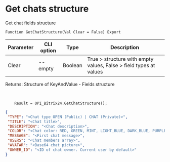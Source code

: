 ﻿---
sidebar_position: 21
---


# Get chats structure
 Get chat fields structure



`Function GetChatStructure(Val Clear = False) Export`

  | Parameter | CLI option | Type | Description |
  |-|-|-|-|
  | Clear | --empty | Boolean | True > structure with empty values, False > field types at values |

  
  Returns:  Structure of KeyAndValue - Fields structure

<br/>




```bsl title="Code example"
    Result = OPI_Bitrix24.GetChatStructure();
```
 



```json title="Result"
{
 "TYPE": "<Chat type OPEN (Public) | CHAT (Private)>",
 "TITLE": "<Chat title>",
 "DESCRIPTION": "<Chat description>",
 "COLOR": "<Chat color: RED, GREEN, MINT, LIGHT_BLUE, DARK_BLUE, PURPLE, AQUA, ...>",
 "MESSAGE": "<First chat message>",
 "USERS": "<Chat members array>",
 "AVATAR": "<Base64 chat picture>",
 "OWNER_ID": "<ID of chat owner. Current user by default>"
}
```
